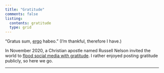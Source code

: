 ```yaml
---
title: "Gratitude"
comments: false
listing:
  contents: gratitude
  type: grid
---
```


"Gratus sum, [ergo](https://en.wikipedia.org/wiki/Cogito,_ergo_sum) habeo." (I'm thankful, therefore I have.)

In November 2020, a Christian apostle named Russell Nelson invited the world to [flood social media with gratitude](https://www.churchofjesuschrist.org/inspiration/the-story-behind-my-global-prayer-of-gratitude?lang=eng). I rather enjoyed posting gratitude publicly, so here we go.

***